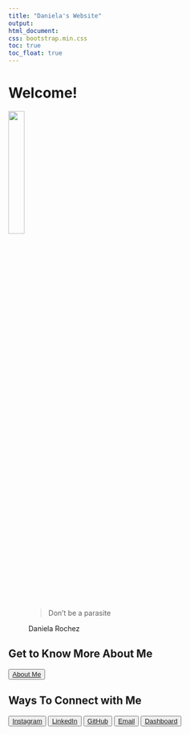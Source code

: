 ```yaml
---
title: "Daniela's Website"
output: 
html_document:
css: bootstrap.min.css
toc: true
toc_float: true
---
```



<h1>Welcome!</h1>

<img src="IMG_7914-removebg-preview.png" style="width:25%">

<figure>
  <blockquote class="blockquote">
    <p class="mb-0">Don't be a parasite</p>
  
  </blockquote>
  <figcaption class="blockquote-footer">
    Daniela Rochez
  </figcaption>
</figure>

<h2>Get to Know More About Me</h2>

<div class="d-grid gap-2">
  <button class="btn btn-lg btn-primary" type="button">[About Me](about-me.html)</button></div>
  
<h2>Ways To Connect with Me</h2>

<button type="button" class="btn btn-link">[Instagram](https://www.instagram.com/danilovespublichealth/)</button>
<button type="button" class="btn btn-link">[LinkedIn](https://www.linkedin.com/in/daniela-rochez-36621115b/)</button>
<button type="button" class="btn btn-link">[GitHub](https://github.com/dr3168)</button>

<button type="button" class="btn btn-link">[Email](form.html)</button>

<button type="button" class="btn btn-link">[Dashboard](dashboard.html)</button>